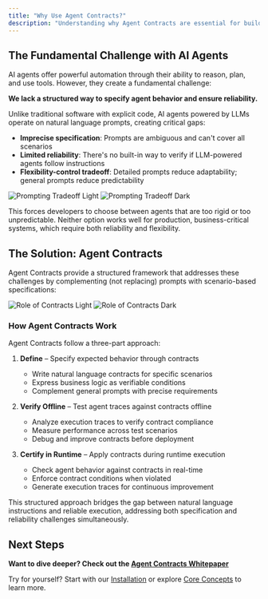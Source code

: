 ```yaml
---
title: "Why Use Agent Contracts?"
description: "Understanding why Agent Contracts are essential for building reliable AI agents"
---
```


## The Fundamental Challenge with AI Agents

AI agents offer powerful automation through their ability to reason, plan, and use tools. However, they create a fundamental challenge:

**We lack a structured way to specify agent behavior and ensure reliability.**

Unlike traditional software with explicit code, AI agents powered by LLMs operate on natural language prompts, creating critical gaps:

- **Imprecise specification**: Prompts are ambiguous and can't cover all scenarios
- **Limited reliability**: There's no built-in way to verify if LLM-powered agents follow instructions
- **Flexibility-control tradeoff**: Detailed prompts reduce adaptability; general prompts reduce predictability

<img className="block dark:hidden" src="/images/tradeoff.svg" alt="Prompting Tradeoff Light" />
<img className="hidden dark:block" src="/images/tradeoff.svg" alt="Prompting Tradeoff Dark" />

This forces developers to choose between agents that are too rigid or too unpredictable. Neither option works well for production, business-critical systems, which require both reliability and flexibility.

## The Solution: Agent Contracts

Agent Contracts provide a structured framework that addresses these challenges by complementing (not replacing) prompts with scenario-based specifications:

<img className="block dark:hidden" src="/images/role-of-contracts.png" alt="Role of Contracts Light" />
<img className="hidden dark:block" src="/images/role-of-contracts.png" alt="Role of Contracts Dark" style={{ backgroundColor: 'white   ' }} />

### How Agent Contracts Work

Agent Contracts follow a three-part approach:

1. **Define** – Specify expected behavior through contracts
   - Write natural language contracts for specific scenarios
   - Express business logic as verifiable conditions
   - Complement general prompts with precise requirements

2. **Verify Offline** – Test agent traces against contracts offline
   - Analyze execution traces to verify contract compliance
   - Measure performance across test scenarios
   - Debug and improve contracts before deployment

3. **Certify in Runtime** – Apply contracts during runtime execution
   - Check agent behavior against contracts in real-time
   - Enforce contract conditions when violated
   - Generate execution traces for continuous improvement

This structured approach bridges the gap between natural language instructions and reliable execution, addressing both specification and reliability challenges simultaneously.


## Next Steps

**Want to dive deeper? Check out the [Agent Contracts Whitepaper](https://cdn.prod.website-files.com/669f7329c898141d69e16698/67c8ecfc0d3cf63f6331f437_main.pdf)**

Try for yourself? Start with our [Installation](/installation) or explore [Core Concepts](/core-concepts) to learn more.
